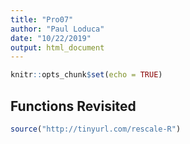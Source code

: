 ```yaml
---
title: "Pro07"
author: "Paul Loduca"
date: "10/22/2019"
output: html_document
---
```


```r
knitr::opts_chunk$set(echo = TRUE)
```

## Functions Revisited
```r
source("http://tinyurl.com/rescale-R")
```

##
```r

```

##
```r

```

##
```r

```

